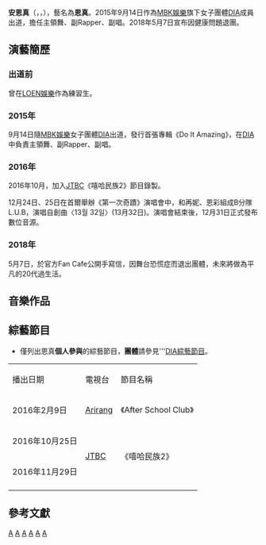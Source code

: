 {{BLP unsourced|time=2021-05-16T11:21:52+00:00}}
{{藝人
| 姓名 = 安恩真
| 類型 = 女歌手
| 圖片 = 170528 다이아 부산 광안리 버스킹 (17).jpg
| 圖片尺寸 = 
| 圖片簡介 =
| 本名 = 安恩真
| 外文名 = 안은진
| 羅馬拼音 = Ahn Eun Jin
| 英文名 = 
| 別名 = 
| 暱稱 = 
| 國籍 = {{KOR}}
| 出生日期 = {{birth_date_and_age|1997|8|31}}
| 出生地點 = {{KOR}}[[全羅南道|全羅南道]][[木浦市|木浦市]]
| 職業 = [[歌手|歌手]]
| 語言 = [[韓語|韓語]]、[[英語|英語]]、[[中文|中文]]
| 教育程度 = [[首爾公演藝術高中|首爾公演藝術高中]]
| 演奏樂器 = [[電子琴|電子琴]]（初期）<ref>[https://www.youtube.com/watch?v=ib0QiorXXdg On_the_road樂團形式]</ref>、[[爵士鼓|爵士鼓]]（後期）<ref>[http://www.vlive.tv/video/26580?channelCode=F3D16B DIA樂器彈奏]</ref><ref>[https://www.youtube.com/watch?v=IRA4Ds6Ecn8&feature=related Mr_Potter樂團形式]</ref>
| 出道日期 = 2015年9月14日
| 活躍年代 = 2015年至2018年
| 唱片公司 = Inter Park（2015-2018）
| 經紀公司 = [[MBK娛樂|MBK娛樂]]（2015-2018）
| 網站 = http://www.mbk-ent.com/main_dia
| 相關團體 = [[DIA_(韓國音樂團體)|DIA]]（2015-2018）
| 出道作品 = 《Do It Amazing》
| 代表作品 = 《Happy Ending》
}}

'''安恩真'''（{{kor|k='''안은진'''}}，{{lang-en|'''Ahn Eun Jin'''}}，{{bd|1997年|8月31日|}}），藝名為'''恩真'''。2015年9月14日作為[[MBK娛樂|MBK娛樂]]旗下女子團體[[DIA_(韓國音樂團體)|DIA]]成員出道，擔任主領舞、副Rapper、副唱。2018年5月7日宣布因健康問題退團。

== 演藝簡歷 ==
=== 出道前 ===
曾在[[LOEN娛樂|LOEN娛樂]]作為練習生。

=== 2015年 ===
9月14日隨[[MBK娛樂|MBK娛樂]]女子團體[[DIA_(韓國音樂團體)|DIA]]出道，發行首張專輯《Do It Amazing》，在[[DIA_(韓國音樂團體)|DIA]]中負責主領舞、副Rapper、副唱。

=== 2016年 ===
2016年10月，加入[[JTBC|JTBC]]《嘻哈民族2》節目錄製。

12月24日、25日在首爾舉辦《第一次奇蹟》演唱會中，和再妮、恩彩組成B分隊L.U.B，演唱自創曲〈13월 32일〉(13月32日)。演唱會結束後，12月31日正式發布數位音源。

=== 2018年 ===
5月7日，於官方Fan Cafe公開手寫信，因舞台恐慌症而退出團體，未來將做為平凡的20代過生活。

== 音樂作品 ==
{{For|DIA (韓國音樂團體)|DIA音樂作品列表}}

== 綜藝節目==
*僅列出恩真'''個人參與'''的綜藝節目，'''團體'''請參見'''[[DIA_(韓國音樂團體)#綜藝節目|DIA綜藝節目]]。

{| class="wikitable" style=text-align:center
|-style="background:#FFB6C1; font-weight:bold"
|播出日期||電視台||節目名稱
|-
|2016年2月9日||[[阿里郎電視台|Arirang]]||《After School Club》
|-
|2016年10月25日|| rowspan="2" |[[JTBC|JTBC]]|| rowspan="2" |《嘻哈民族2》
|-
|2016年11月29日
|-
|}

== 參考文獻 ==
{{reflist}}

{{DIA}}
{{MBK Entertainment}}
[[Category:韓國女歌手|A]]
[[Category:韓國流行音樂歌手|A]]
[[Category:韓語流行音樂歌手|A]]
[[Category:全羅北道出身人物|A]]
[[Category:木浦市出身人物|A]]
[[Category:安姓|A]]